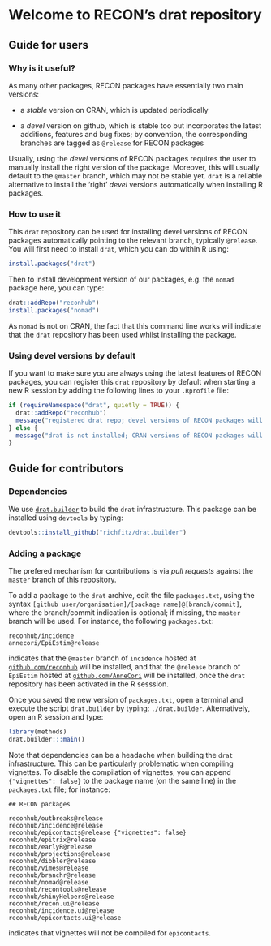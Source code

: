 # Welcome to RECON's drat repository

## Guide for users

### Why is it useful?

As many other packages, RECON packages have essentially two main versions:

- a *stable* version on CRAN, which is updated periodically

- a *devel* version on github, which is stable too but incorporates the latest
  additions, features and bug fixes; by convention, the corresponding branches
  are tagged as `@release` for RECON packages

Usually, using the *devel* versions of RECON packages requires the user to
manually install the right version of the package. Moreover, this will usually
default to the `@master` branch, which may not be stable yet. `drat` is a
reliable alternative to install the 'right' *devel* versions automatically when
installing R packages.


### How to use it

This `drat` repository can be used for installing devel versions of RECON
packages automatically pointing to the relevant branch, typically
`@release`. You will first need to install `drat`, which you can do within R
using:

```r
install.packages("drat")
```

Then to install development version of our packages, e.g. the `nomad` package
here, you can type:

```r
drat::addRepo("reconhub")
install.packages("nomad")
```

As `nomad` is not on CRAN, the fact that this command line works will indicate
that the `drat` repository has been used whilst installing the package.



### Using devel versions by default

If you want to make sure you are always using the latest features of RECON
packages, you can register this `drat` repository by default when starting a new
R session by adding the following lines to your `.Rprofile` file:

```r
if (requireNamespace("drat", quietly = TRUE)) {
  drat::addRepo("reconhub")
  message("registered drat repo; devel versions of RECON packages will be used")
} else {
  message("drat is not installed; CRAN versions of RECON packages will be used")
}

```



## Guide for contributors

### Dependencies

We use [`drat.builder`](https://github.com/richfitz/drat.builder) to build the
`drat` infrastructure. This package can be installed using `devtools` by typing:

```r
devtools::install_github("richfitz/drat.builder")
```


### Adding a package

The prefered mechanism for contributions is via *pull requests* against the
`master` branch of this repository. 


To add a package to the `drat` archive, edit the file `packages.txt`, using the
syntax `[github user/organisation]/[package name]@[branch/commit]`, where the
branch/commit indication is optional; if missing, the `master` branch will be
used. For instance, the following `packages.txt`:

```
reconhub/incidence
annecori/EpiEstim@release
```

indicates that the `@master` branch of `incidence` hosted at
[`github.com/reconhub`](https://github.com/reconhub) will be installed, and that
the `@release` branch of `EpiEstim` hosted at
[`github.com/AnneCori`](https://github.com/AnneCori) will be installed, once the
`drat` repository has been activated in the R sesssion.

Once you saved the new version of `packages.txt`, open a terminal and execute
the script `drat.builder` by typing: `./drat.builder`. Alternatively, open an R
session and type:

```r
library(methods)
drat.builder:::main()
```

Note that dependencies can be a headache when building the `drat`
infrastructure. This can be particularly problematic when compiling
vignettes. To disable the compilation of vignettes, you can append
`{"vignettes": false}` to the package name (on the same line) in the
`packages.txt` file; for instance:

```
## RECON packages

reconhub/outbreaks@release
reconhub/incidence@release
reconhub/epicontacts@release {"vignettes": false}
reconhub/epitrix@release
reconhub/earlyR@release
reconhub/projections@release
reconhub/dibbler@release
reconhub/vimes@release
reconhub/branchr@release
reconhub/nomad@release
reconhub/recontools@release
reconhub/shinyHelpers@release
reconhub/recon.ui@release
reconhub/incidence.ui@release
reconhub/epicontacts.ui@release

```

indicates that vignettes will not be compiled for `epicontacts`.

